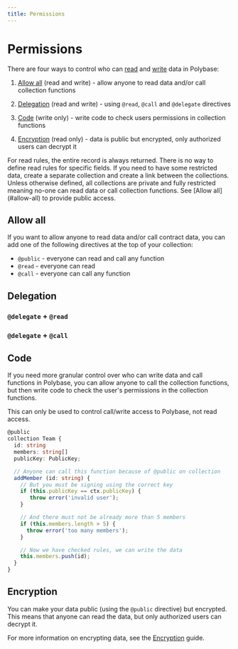 ```yaml
---
title: Permissions
---
```



# Permissions

There are four ways to control who can [read](/guides/read-data) and [write](/guides/write-data) data in Polybase:

 1. [Allow all](#allow-all) (read and write) - allow anyone to read data and/or call collection functions

 1. [Delegation](#delegation) (read and write) - using `@read`, `@call` and `@delegate` directives

 2. [Code](#code) (write only) - write code to check users permissions in collection functions
 
 3. [Encryption](#encryption) (read only) - data is public but encrypted, only authorized users can decrypt it

<Callout type="info" emoji="ℹ️">
  For read rules, the entire record is always returned. There is no way to define read rules for specific fields. 
  If you need to have some restricted data, create a separate collection and create a link between the collections.
</Callout>

<Callout type="warning">
  Unless otherwise defined, all collections are private and fully restricted meaning no-one can read data or call 
  collection functions. See [Allow all](#allow-all) to provide public access.
</Callout>

## Allow all

If you want to allow anyone to read data and/or call contract data, you can add one of the following 
directives at the top of your collection: 

 - `@public` - everyone can read and call any function
 - `@read` - everyone can read
 - `@call` - everyone can call any function


<PublicOnCollections />

<ReadOnCollections />

<CallOnCollections />


## Delegation

<Desc />

<ReadOnFields />

<CallOnFunctions />

### `@delegate` + `@read`

<DelegateRead />

### `@delegate` + `@call`

<DelegateCall />


## Code

If you need more granular control over who can write data and call functions in Polybase, you can allow anyone to call
the collection functions, but then write code to check the user's permissions in the collection functions.

<Callout type="info" emoji="ℹ️">
This can only be used to control call/write access to Polybase, not read access.
</Callout>

```typescript
@public
collection Team {
  id: string
  members: string[]
  publicKey: PublicKey;

  // Anyone can call this function because of @public on collection
  addMember (id: string) {
    // But you must be signing using the correct key
    if (this.publicKey == ctx.publicKey) {
       throw error('invalid user');
    }

    // And there must not be already more than 5 members
    if (this.members.length > 5) {
      throw error('too many members');
    }

    // Now we have checked rules, we can write the data
    this.members.push(id);
  }
}
```

## Encryption

You can make your data public (using the `@public` directive) but encrypted. This means that anyone can read the data, but only authorized 
users can decrypt it. 

For more information on encrypting data, see the [Encryption](/guides/encrypt-data) guide.